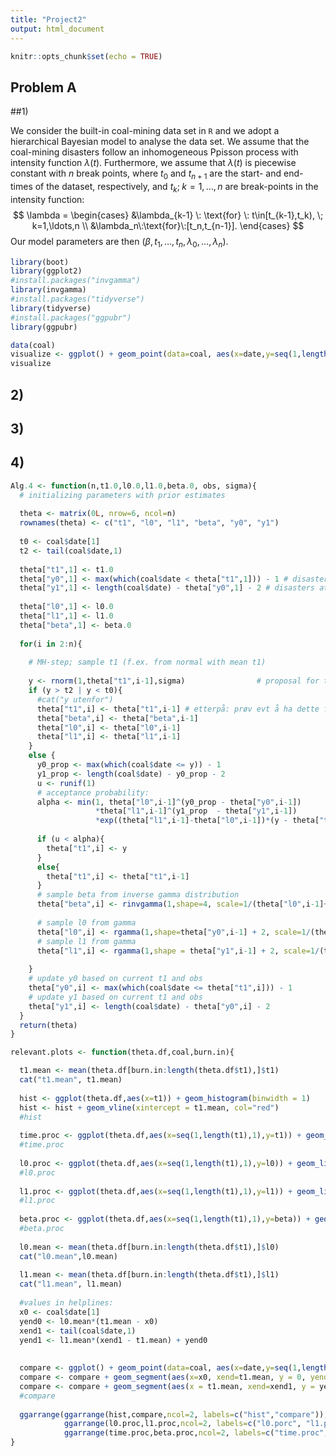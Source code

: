 ```yaml
---
title: "Project2"
output: html_document
---
```


```r
knitr::opts_chunk$set(echo = TRUE)
```

## Problem A

##1)

We consider the built-in coal-mining data set in $\texttt{R}$ and we adopt a hierarchical Bayesian model to analyse the data set. We assume that the coal-mining disasters follow an inhomogeneous Ppisson process with intensity function $\lambda(t).$ Furthermore, we assume that $\lambda(t)$ is piecewise constant with $n$ break points, where $t_0$ and $t_{n+1}$ are the start- and end-times of the dataset, respectively, and $t_k;\;k=1,\ldots,n$ are break-points in the intensity function:
$$
\lambda = \begin{cases}
&\lambda_{k-1} \: \text{for} \: t\in[t_{k-1},t_k), \; k=1,\ldots,n \\
&\lambda_n\:\text{for}\:[t_n,t_{n-1}].
\end{cases}
$$
Our model parameters are then $(\beta, t_1,\ldots,t_n, \lambda_0, \ldots, \lambda_n)$.



```r
library(boot)
library(ggplot2)
#install.packages("invgamma")
library(invgamma)
#install.packages("tidyverse")
library(tidyverse)
#install.packages("ggpubr")
library(ggpubr)

data(coal)
visualize <- ggplot() + geom_point(data=coal, aes(x=date,y=seq(1,length(date),1)))
visualize
```

## 2)

## 3)

## 4)

```r
Alg.4 <- function(n,t1.0,l0.0,l1.0,beta.0, obs, sigma){
  # initializing parameters with prior estimates
  
  theta <- matrix(0L, nrow=6, ncol=n)
  rownames(theta) <- c("t1", "l0", "l1", "beta", "y0", "y1")
  
  t0 <- coal$date[1]
  t2 <- tail(coal$date,1)
  
  theta["t1",1] <- t1.0
  theta["y0",1] <- max(which(coal$date < theta["t1",1])) - 1 # disasters before t1, subtracting the first element which is not a disaster
  theta["y1",1] <- length(coal$date) - theta["y0",1] - 2 # disasters at and after t1, subtracting start time and end time element
  
  theta["l0",1] <- l0.0
  theta["l1",1] <- l1.0
  theta["beta",1] <- beta.0
  
  for(i in 2:n){
    
    # MH-step; sample t1 (f.ex. from normal with mean t1)
  
    y <- rnorm(1,theta["t1",i-1],sigma)                # proposal for t1
    if (y > t2 | y < t0){
      #cat("y utenfor")
      theta["t1",i] <- theta["t1",i-1] # etterpå: prøv evt å ha dette først
      theta["beta",i] <- theta["beta",i-1]
      theta["l0",i] <- theta["l0",i-1]
      theta["l1",i] <- theta["l1",i-1]
    }
    else {
      y0_prop <- max(which(coal$date <= y)) - 1
      y1_prop <- length(coal$date) - y0_prop - 2
      u <- runif(1)        
      # acceptance probability:
      alpha <- min(1, theta["l0",i-1]^(y0_prop - theta["y0",i-1])
                   *theta["l1",i-1]^(y1_prop  - theta["y1",i-1])
                   *exp((theta["l1",i-1]-theta["l0",i-1])*(y - theta["t1",i-1])))  # DEBUG
          
      if (u < alpha){
        theta["t1",i] <- y
      }
      else{
        theta["t1",i] <- theta["t1",i-1]
      }
      # sample beta from inverse gamma distribution
      theta["beta",i] <- rinvgamma(1,shape=4, scale=1/(theta["l0",i-1]+ theta["l1",i-1] + 1))
      
      # sample l0 from gamma
      theta["l0",i] <- rgamma(1,shape=theta["y0",i-1] + 2, scale=1/(theta["t1",i-1] - t0 + 1/theta["beta",i-1]))
      # sample l1 from gamma
      theta["l1",i] <- rgamma(1,shape = theta["y1",i-1] + 2, scale=1/(t2 - theta["t1",i-1] + 1/theta["beta",i-1]))
      
    }
    # update y0 based on current t1 and obs
    theta["y0",i] <- max(which(coal$date <= theta["t1",i])) - 1
    # update y1 based on current t1 and obs
    theta["y1",i] <- length(coal$date) - theta["y0",i] - 2
  }
  return(theta)
}

relevant.plots <- function(theta.df,coal,burn.in){

  t1.mean <- mean(theta.df[burn.in:length(theta.df$t1),]$t1)
  cat("t1.mean", t1.mean)
  
  hist <- ggplot(theta.df,aes(x=t1)) + geom_histogram(binwidth = 1)
  hist <- hist + geom_vline(xintercept = t1.mean, col="red")
  #hist
  
  time.proc <- ggplot(theta.df,aes(x=seq(1,length(t1),1),y=t1)) + geom_line()
  #time.proc
  
  l0.proc <- ggplot(theta.df,aes(x=seq(1,length(t1),1),y=l0)) + geom_line()
  #l0.proc
  
  l1.proc <- ggplot(theta.df,aes(x=seq(1,length(t1),1),y=l1)) + geom_line()
  #l1.proc
  
  beta.proc <- ggplot(theta.df,aes(x=seq(1,length(t1),1),y=beta)) + geom_line()
  #beta.proc
  
  l0.mean <- mean(theta.df[burn.in:length(theta.df$t1),]$l0)
  cat("l0.mean",l0.mean)
  
  l1.mean <- mean(theta.df[burn.in:length(theta.df$t1),]$l1)
  cat("l1.mean", l1.mean)
  
  #values in helplines:
  x0 <- coal$date[1]
  yend0 <- l0.mean*(t1.mean - x0)
  xend1 <- tail(coal$date,1)
  yend1 <- l1.mean*(xend1 - t1.mean) + yend0
  
  
  compare <- ggplot() + geom_point(data=coal, aes(x=date,y=seq(1,length(date),1)))
  compare <- compare + geom_segment(aes(x=x0, xend=t1.mean, y = 0, yend = yend0))
  compare <- compare + geom_segment(aes(x = t1.mean, xend=xend1, y = yend0, yend = yend1))
  #compare
  
  ggarrange(ggarrange(hist,compare,ncol=2, labels=c("hist","compare")),
            ggarrange(l0.proc,l1.proc,ncol=2, labels=c("l0.porc", "l1.proc")),
            ggarrange(time.proc,beta.proc,ncol=2, labels=c("time.proc","beta.proc")),nrow=3)
}

```
